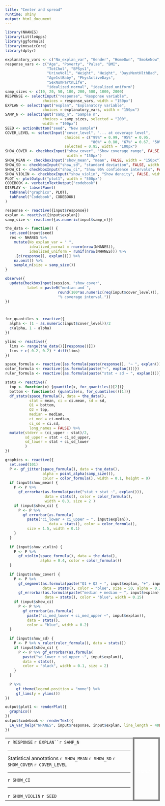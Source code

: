 ```yaml
---
title: "Center and spread"
runtime: shiny
output: html_document
---
```



```r
library(NHANES)
library(LittleApps)
library(ggformula)
library(mosaicCore)
library(dplyr)
```
```r
explanatory_vars <- c("No_explan_var", "Gender", "HomeOwn", "SmokeNow", "SexEver", "PregnantNow", "Depressed", "Work", "PhysActive")
response_vars <- c("Age", "Poverty", "Pulse", "BMI",
                   "TotChol", "BPSys1",
                   "UrineVol1", "Weight", "Height", "DaysMentHlthBad", 
                   "Age1stBaby", "PhysActiveDays",
                   "SexNumPartnLife",
                   "idealized_normal", "idealized_uniform")
samp_sizes <- c(10, 20, 50, 100, 200, 500, 1000, 2000)
RESPONSE <- selectInput("response", "Response variable",
                 choices = response_vars, width = "150px")
EXPLAN <- selectInput("explan", "Explanatory variable",
                 choices = explanatory_vars, width = "150px")
SAMP_N <- selectInput("samp_n", "Sample n", 
                 choices = samp_sizes, selected = "200",
                 width = "100px")
SEED <- actionButton("seed", "New sample")
COVER_LEVEL <- selectInput("cover_level", "... at coverage level",
                           choices = c("99%" = 0.99, "95%" = 0.95, 
                                       "80%" = 0.80, "67%" = 0.67, "50%" = 0.50),
                           selected = 0.95, width = "100px")
SHOW_COVER <- checkboxInput("show_cover", "Show coverage range", FALSE, 
                            width = "150px")
SHOW_MEAN <- checkboxInput("show_mean", "mean", FALSE, width = "150px")
SHOW_SD <- checkboxInput("show_sd", "standard deviation", FALSE, width = "150px")
SHOW_CI <- checkboxInput("show_ci", "Show 95% confidence intervals", FALSE, width = "150px")
SHOW_VIOLIN <- checkboxInput("show_violin", "Show density", FALSE, width = "150px")
PLOT <- plotOutput("plot1", width = "500px")
CODEBOOK <- verbatimTextOutput("codebook")
DISPLAY <- tabsetPanel(
  tabPanel("graphics", PLOT),
  tabPanel("Codebook", CODEBOOK)
)

```




```r
response <- reactive({input$response})
explan <- reactive({input$explan})
samp_size <- reactive({as.numeric(input$samp_n)})

the_data <- function() {
  set.seed(input$seed)
  res <- NHANES %>%
    mutate(No_explan_var = " ", 
           idealized_normal = rnorm(nrow(NHANES)),
           idealized_uniform = runif(nrow(NHANES))) %>% 
    .[c(response(), explan())] %>% 
    na.omit() %>% 
    sample_n(size = samp_size()) 
}

observe({
  updateCheckboxInput(session, "show_cover", 
          label = paste0("median and ", 
                        round(100*as.numeric(req(input$cover_level))),
                        "% coverage interval."))
})



for_quantiles <- reactive({
  alpha <- (1 - as.numeric(input$cover_level))/2
  c(alpha, 1 - alpha)
})

ylims <- reactive({
  lims <- range(the_data()[[response()]])
  lims + c(-0.2, 0.2) * diff(lims)
})

space_formula <- reactive({as.formula(paste(response(), "~ ", explan()))})
color_formula <- reactive({as.formula(paste("~", explan()))})
ruler_formula <- reactive({as.formula(paste("stat + sd ~ ", explan()))})

stats <- reactive({
  top <- function(x) {quantile(x, for_quantiles()[2])}
  bottom <- function(x) {quantile(x, for_quantiles()[1])}
  df_stats(space_formula(), data = the_data(), 
           stat = mean, ci = ci.mean, sd = sd, 
           Q1 = bottom,
           Q2 = top,
           median = median,
           ci_med = ci.median,
           ci_sd = ci.sd,
           long_names = FALSE) %>%
  mutate(stderr = (ci_upper - stat)/2,
         sd_upper = stat + ci_sd_upper,
         sd_lower = stat + ci_sd_lower
         )
})

graphics <- reactive({
  set.seed(101)
  P <- gf_jitter(space_formula(), data = the_data(),
                 alpha = point_alpha(samp_size()),
                 color = color_formula(), width = 0.1, height = 0) 
  if (input$show_mean) {
    P <- P %>% 
      gf_errorbar(as.formula(paste("stat + stat ~", explan())), 
                  data = stats(), color = color_formula(), 
                  width = 0.3, size = 2 ) 
    if (input$show_ci) {
      P <- P %>% 
        gf_errorbar(as.formula(
          paste("ci_lower + ci_upper ~ ", input$explan)),
                    data = stats(), color = color_formula(), 
          size = 1.5, width = 0.1)
    }
  }
  
  if (input$show_violin) {
    P <- P %>%
      gf_violin(space_formula(), data = the_data(),
                alpha = 0.4, color = color_formula())
  }
  
  if (input$show_cover) {
    P <- P %>%
      gf_segment(as.formula(paste("Q1 + Q2 ~ ", input$explan, "+", input$explan)),
                 data = stats(), color = "blue", size = 50, alpha = 0.2) %>%
      gf_errorbar(as.formula(paste("median + median ~ ", input$explan)),
                  data = stats(), color = "blue", width = 0.15)
    if (input$show_ci)
      P <- P %>% 
        gf_errorbar(as.formula(
          paste("ci_med_lower + ci_med_upper ~", input$explan)),
          data = stats(),
          color = "blue", width = 0.2)
  }
  
  if (input$show_sd) { 
    P <- P %>% v_ruler(ruler_formula(), data = stats()) 
    if (input$show_ci) {
      P <- P %>% gf_errorbar(as.formula(
        paste("sd_lower + sd_upper ~", input$explan)),
        data = stats(),
        color = "black", width = 0.1, size = 2)
    }
  }
  
  P %>% 
     gf_theme(legend.position = "none") %>%
     gf_lims(y = ylims())
})

output$plot1 <- renderPlot({
  graphics()
})
output$codebook <- renderText({
  LA_var_help("NHANES", input$response, input$explan, line_length = 40L)
})
```


<table><tr><td class="control">`r RESPONSE` `r EXPLAN``r SAMP_N` <hr> Statistical annotations  `r SHOW_MEAN` `r SHOW_SD` `r SHOW_COVER` `r COVER_LEVEL` <hr>  `r SHOW_CI`  <hr> `r SHOW_VIOLIN` `r SEED`  </td><td class="plot">`r DISPLAY`</td></tr></table>



<style type="text/css">
td.control {
  border:5px solid gray;
  border-radius:10px;
  padding: 5px;
  vertical-align: top;
}
td.plot {
  border:5px solid gray;
  padding: 5px;
  border-radius:10px;
  color: white;
}

